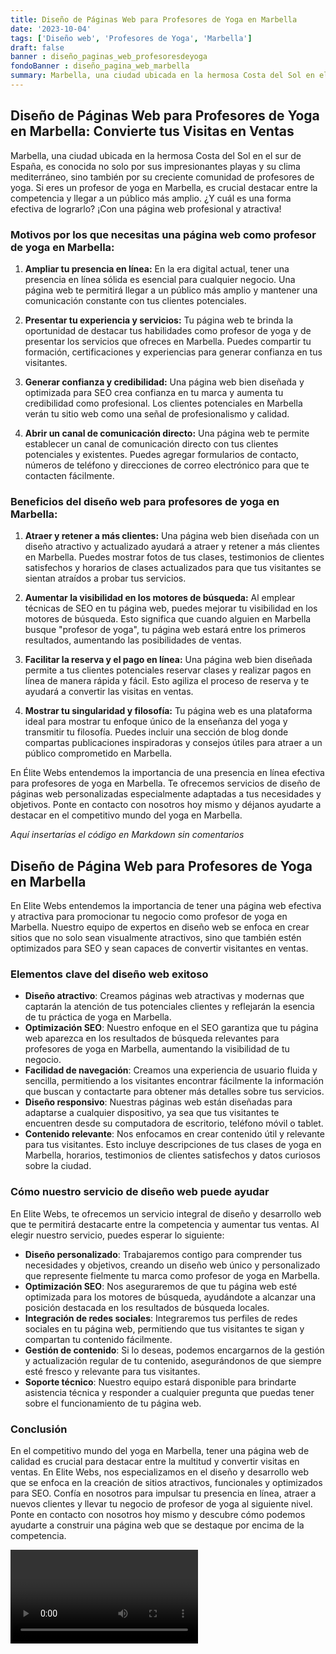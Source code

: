 ```yaml
---
title: Diseño de Páginas Web para Profesores de Yoga en Marbella
date: '2023-10-04'
tags: ['Diseño web', 'Profesores de Yoga', 'Marbella']
draft: false
banner : diseño_paginas_web_profesoresdeyoga
fondoBanner : diseño_pagina_web_marbella
summary: Marbella, una ciudad ubicada en la hermosa Costa del Sol en el sur de España, es conocida no solo por sus impresionantes playas y su clima mediterráneo, sino también por su creciente comunidad de profesores de yoga. Si eres un profesor de yoga en Marbella, es crucial destacar entre la competencia y llegar a un público más amplio. ¿Y cuál es una forma efectiva de lograrlo? ¡Con una página web profesional y atractiva!
---
```


## Diseño de Páginas Web para Profesores de Yoga en Marbella: Convierte tus Visitas en Ventas

Marbella, una ciudad ubicada en la hermosa Costa del Sol en el sur de España, es conocida no solo por sus impresionantes playas y su clima mediterráneo, sino también por su creciente comunidad de profesores de yoga. Si eres un profesor de yoga en Marbella, es crucial destacar entre la competencia y llegar a un público más amplio. ¿Y cuál es una forma efectiva de lograrlo? ¡Con una página web profesional y atractiva!

### Motivos por los que necesitas una página web como profesor de yoga en Marbella:

1. **Ampliar tu presencia en línea:** En la era digital actual, tener una presencia en línea sólida es esencial para cualquier negocio. Una página web te permitirá llegar a un público más amplio y mantener una comunicación constante con tus clientes potenciales.

2. **Presentar tu experiencia y servicios:** Tu página web te brinda la oportunidad de destacar tus habilidades como profesor de yoga y de presentar los servicios que ofreces en Marbella. Puedes compartir tu formación, certificaciones y experiencias para generar confianza en tus visitantes.

3. **Generar confianza y credibilidad:** Una página web bien diseñada y optimizada para SEO crea confianza en tu marca y aumenta tu credibilidad como profesional. Los clientes potenciales en Marbella verán tu sitio web como una señal de profesionalismo y calidad.

4. **Abrir un canal de comunicación directo:** Una página web te permite establecer un canal de comunicación directo con tus clientes potenciales y existentes. Puedes agregar formularios de contacto, números de teléfono y direcciones de correo electrónico para que te contacten fácilmente.

### Beneficios del diseño web para profesores de yoga en Marbella:

1. **Atraer y retener a más clientes:** Una página web bien diseñada con un diseño atractivo y actualizado ayudará a atraer y retener a más clientes en Marbella. Puedes mostrar fotos de tus clases, testimonios de clientes satisfechos y horarios de clases actualizados para que tus visitantes se sientan atraídos a probar tus servicios.

2. **Aumentar la visibilidad en los motores de búsqueda:** Al emplear técnicas de SEO en tu página web, puedes mejorar tu visibilidad en los motores de búsqueda. Esto significa que cuando alguien en Marbella busque "profesor de yoga", tu página web estará entre los primeros resultados, aumentando las posibilidades de ventas.

3. **Facilitar la reserva y el pago en línea:** Una página web bien diseñada permite a tus clientes potenciales reservar clases y realizar pagos en línea de manera rápida y fácil. Esto agiliza el proceso de reserva y te ayudará a convertir las visitas en ventas.

4. **Mostrar tu singularidad y filosofía:** Tu página web es una plataforma ideal para mostrar tu enfoque único de la enseñanza del yoga y transmitir tu filosofía. Puedes incluir una sección de blog donde compartas publicaciones inspiradoras y consejos útiles para atraer a un público comprometido en Marbella.

En Élite Webs entendemos la importancia de una presencia en línea efectiva para profesores de yoga en Marbella. Te ofrecemos servicios de diseño de páginas web personalizadas especialmente adaptadas a tus necesidades y objetivos. Ponte en contacto con nosotros hoy mismo y déjanos ayudarte a destacar en el competitivo mundo del yoga en Marbella.

*Aquí insertarías el código en Markdown sin comentarios*

<GifSeo />

<Cta />

## Diseño de Página Web para Profesores de Yoga en Marbella

En Elite Webs entendemos la importancia de tener una página web efectiva y atractiva para promocionar tu negocio como profesor de yoga en Marbella. Nuestro equipo de expertos en diseño web se enfoca en crear sitios que no solo sean visualmente atractivos, sino que también estén optimizados para SEO y sean capaces de convertir visitantes en ventas.

### Elementos clave del diseño web exitoso

- **Diseño atractivo**: Creamos páginas web atractivas y modernas que captarán la atención de tus potenciales clientes y reflejarán la esencia de tu práctica de yoga en Marbella.
- **Optimización SEO**: Nuestro enfoque en el SEO garantiza que tu página web aparezca en los resultados de búsqueda relevantes para profesores de yoga en Marbella, aumentando la visibilidad de tu negocio.
- **Facilidad de navegación**: Creamos una experiencia de usuario fluida y sencilla, permitiendo a los visitantes encontrar fácilmente la información que buscan y contactarte para obtener más detalles sobre tus servicios.
- **Diseño responsivo**: Nuestras páginas web están diseñadas para adaptarse a cualquier dispositivo, ya sea que tus visitantes te encuentren desde su computadora de escritorio, teléfono móvil o tablet.
- **Contenido relevante**: Nos enfocamos en crear contenido útil y relevante para tus visitantes. Esto incluye descripciones de tus clases de yoga en Marbella, horarios, testimonios de clientes satisfechos y datos curiosos sobre la ciudad.

### Cómo nuestro servicio de diseño web puede ayudar

En Elite Webs, te ofrecemos un servicio integral de diseño y desarrollo web que te permitirá destacarte entre la competencia y aumentar tus ventas. Al elegir nuestro servicio, puedes esperar lo siguiente:

- **Diseño personalizado**: Trabajaremos contigo para comprender tus necesidades y objetivos, creando un diseño web único y personalizado que represente fielmente tu marca como profesor de yoga en Marbella.
- **Optimización SEO**: Nos aseguraremos de que tu página web esté optimizada para los motores de búsqueda, ayudándote a alcanzar una posición destacada en los resultados de búsqueda locales.
- **Integración de redes sociales**: Integraremos tus perfiles de redes sociales en tu página web, permitiendo que tus visitantes te sigan y compartan tu contenido fácilmente.
- **Gestión de contenido**: Si lo deseas, podemos encargarnos de la gestión y actualización regular de tu contenido, asegurándonos de que siempre esté fresco y relevante para tus visitantes.
- **Soporte técnico**: Nuestro equipo estará disponible para brindarte asistencia técnica y responder a cualquier pregunta que puedas tener sobre el funcionamiento de tu página web.

### Conclusión

En el competitivo mundo del yoga en Marbella, tener una página web de calidad es crucial para destacar entre la multitud y convertir visitas en ventas. En Elite Webs, nos especializamos en el diseño y desarrollo web que se enfoca en la creación de sitios atractivos, funcionales y optimizados para SEO. Confía en nosotros para impulsar tu presencia en línea, atraer a nuevos clientes y llevar tu negocio de profesor de yoga al siguiente nivel. Ponte en contacto con nosotros hoy mismo y descubre cómo podemos ayudarte a construir una página web que se destaque por encima de la competencia.

<Video />

<CtaBot job='Profesores de Yoga' city='Marbella'/>

<Gmaps query='Marbella+españa+maps' />